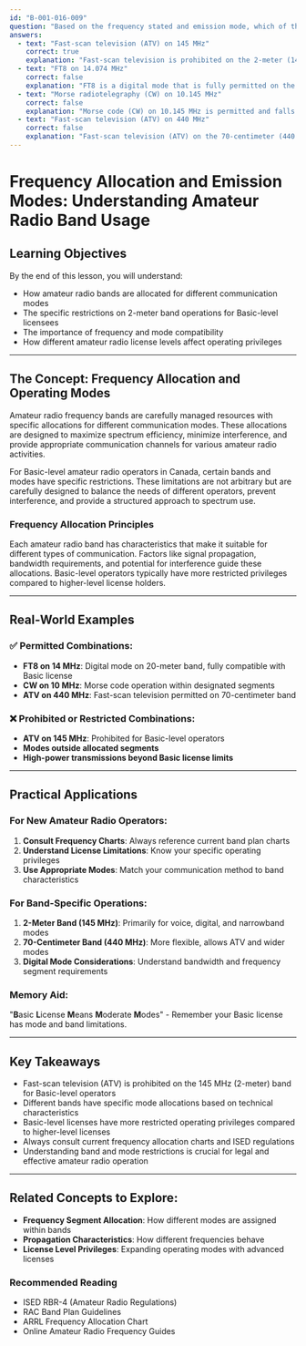 ```yaml
---
id: "B-001-016-009"
question: "Based on the frequency stated and emission mode, which of the following combinations is prohibited?"
answers:
  - text: "Fast-scan television (ATV) on 145 MHz"
    correct: true
    explanation: "Fast-scan television is prohibited on the 2-meter (145 MHz) band for Basic-level amateur radio operators in Canada. This restriction is part of the frequency allocation and operating privileges specific to different license classes. While ATV is permitted on the 70-centimeter (440 MHz) band, the 2-meter band is primarily designated for voice, digital, and narrowband modes for Basic licensees."
  - text: "FT8 on 14.074 MHz"
    correct: false
    explanation: "FT8 is a digital mode that is fully permitted on the 20-meter band (14 MHz). This frequency is within the designated digital mode segments and is compatible with Basic amateur radio operator privileges. The digital mode is narrow-bandwidth and does not interfere with other station operations."
  - text: "Morse radiotelegraphy (CW) on 10.145 MHz"
    correct: false
    explanation: "Morse code (CW) on 10.145 MHz is permitted and falls within the 30-meter band's digital and CW segment. This mode is allowed for Basic-level amateur radio operators and is a popular communication method for long-distance, low-power communication."
  - text: "Fast-scan television (ATV) on 440 MHz"
    correct: false
    explanation: "Fast-scan television (ATV) on the 70-centimeter (440 MHz) band is explicitly permitted for amateur radio operators. This band is commonly used for amateur television and provides wider bandwidth for video transmission compared to other bands."
---
```


# Frequency Allocation and Emission Modes: Understanding Amateur Radio Band Usage

## Learning Objectives
By the end of this lesson, you will understand:
- How amateur radio bands are allocated for different communication modes
- The specific restrictions on 2-meter band operations for Basic-level licensees
- The importance of frequency and mode compatibility
- How different amateur radio license levels affect operating privileges

---

## The Concept: Frequency Allocation and Operating Modes

Amateur radio frequency bands are carefully managed resources with specific allocations for different communication modes. These allocations are designed to maximize spectrum efficiency, minimize interference, and provide appropriate communication channels for various amateur radio activities.

For Basic-level amateur radio operators in Canada, certain bands and modes have specific restrictions. These limitations are not arbitrary but are carefully designed to balance the needs of different operators, prevent interference, and provide a structured approach to spectrum use.

### Frequency Allocation Principles

Each amateur radio band has characteristics that make it suitable for different types of communication. Factors like signal propagation, bandwidth requirements, and potential for interference guide these allocations. Basic-level operators typically have more restricted privileges compared to higher-level license holders.

---

## Real-World Examples

### ✅ Permitted Combinations:
- **FT8 on 14 MHz**: Digital mode on 20-meter band, fully compatible with Basic license
- **CW on 10 MHz**: Morse code operation within designated segments
- **ATV on 440 MHz**: Fast-scan television permitted on 70-centimeter band

### ❌ Prohibited or Restricted Combinations:
- **ATV on 145 MHz**: Prohibited for Basic-level operators
- **Modes outside allocated segments**
- **High-power transmissions beyond Basic license limits**

---

## Practical Applications

### For New Amateur Radio Operators:
1. **Consult Frequency Charts**: Always reference current band plan charts
2. **Understand License Limitations**: Know your specific operating privileges
3. **Use Appropriate Modes**: Match your communication method to band characteristics

### For Band-Specific Operations:
1. **2-Meter Band (145 MHz)**: Primarily for voice, digital, and narrowband modes
2. **70-Centimeter Band (440 MHz)**: More flexible, allows ATV and wider modes
3. **Digital Mode Considerations**: Understand bandwidth and frequency segment requirements

### Memory Aid:
"**B**asic **L**icense **M**eans **M**oderate **M**odes" - Remember your Basic license has mode and band limitations.

---

## Key Takeaways

- Fast-scan television (ATV) is prohibited on the 145 MHz (2-meter) band for Basic-level operators
- Different bands have specific mode allocations based on technical characteristics
- Basic-level licenses have more restricted operating privileges compared to higher-level licenses
- Always consult current frequency allocation charts and ISED regulations
- Understanding band and mode restrictions is crucial for legal and effective amateur radio operation

---

## Related Concepts to Explore:
- **Frequency Segment Allocation**: How different modes are assigned within bands
- **Propagation Characteristics**: How different frequencies behave
- **License Level Privileges**: Expanding operating modes with advanced licenses

### Recommended Reading
- ISED RBR-4 (Amateur Radio Regulations)
- RAC Band Plan Guidelines
- ARRL Frequency Allocation Chart
- Online Amateur Radio Frequency Guides